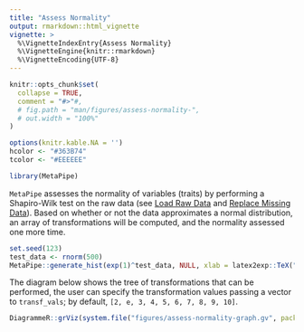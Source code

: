 ```yaml
---
title: "Assess Normality"
output: rmarkdown::html_vignette
vignette: >
  %\VignetteIndexEntry{Assess Normality}
  %\VignetteEngine{knitr::rmarkdown}
  %\VignetteEncoding{UTF-8}
---
```


```r
knitr::opts_chunk$set(
  collapse = TRUE,
  comment = "#>"#,
  # fig.path = "man/figures/assess-normality-",
  # out.width = "100%"
)

options(knitr.kable.NA = '')
hcolor <- "#363B74"
tcolor <- "#EEEEEE"
```

```r
library(MetaPipe)
```

`MetaPipe` assesses the normality of variables (traits) by performing a 
Shapiro-Wilk test on the raw data (see [Load Raw Data](load-raw-data.html) and 
[Replace Missing Data](replace-missing-data.html)). Based on whether or not the
data approximates a normal distribution, an array of transformations will be 
computed, and the normality assessed one more time.

```r
set.seed(123)
test_data <- rnorm(500)
MetaPipe::generate_hist(exp(1)^test_data, NULL, xlab = latex2exp::TeX("e^{data}"), save = FALSE)
```

The diagram below shows the tree of transformations that can be performed, the
user can specify the transformation values passing a vector to `transf_vals`; by 
default, `[2, e, 3, 4, 5, 6, 7, 8, 9, 10]`.
```r
DiagrammeR::grViz(system.file("figures/assess-normality-graph.gv", package = "MetaPipe"), width = "100%")
```